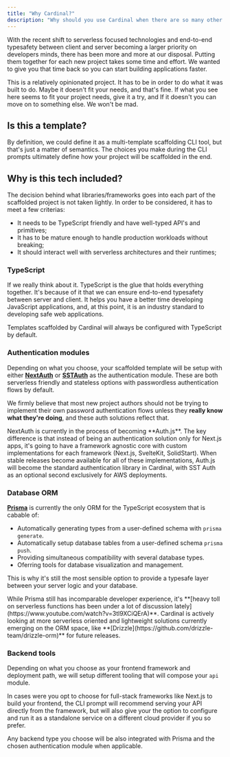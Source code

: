 ```yaml
---
title: "Why Cardinal?"
description: "Why should you use Cardinal when there are so many other starter solutions out there."
---
```



With the recent shift to serverless focused technologies and end-to-end typesafety between client and server becoming a larger priority on developers minds, there has been more and more at our disposal. Putting them together for each new project takes some time and effort. We wanted to give you that time back so you can start building applications faster.

This is a relatively opinionated project. It has to be in order to do what it was built to do. Maybe it doesn't fit your needs, and that's fine. If what you see here seems to fit your project needs, give it a try, and If it doesn't you can move on to something else. We won't be mad.

## Is this a template?

By definition, we could define it as a multi-template scaffolding CLI tool, but that's just a matter of semantics. The choices you make during the CLI prompts ultimately define how your project will be scaffolded in the end.

## Why is this tech included?

The decision behind what libraries/frameworks goes into each part of the scaffolded project is not taken lightly. In order to be considered, it has to meet a few criterias:

- It needs to be TypeScript friendly and have well-typed API's and primitives;
- It has to be mature enough to handle production workloads without breaking;
- It should interact well with serverless architectures and their runtimes;

### TypeScript

If we really think about it. TypeScript is the glue that holds everything together. It's because of it that we can ensure end-to-end typesafety between server and client. It helps you have a better time developing JavaScript applications, and, at this point, it is an industry standard to developing safe web applications.

Templates scaffolded by Cardinal will always be configured with TypeScript by default.

### Authentication modules

Depending on what you choose, your scaffolded template will be setup with either **[NextAuth](https://next-auth.js.org/)** or **[SSTAuth](https://docs.sst.dev/constructs/Auth)** as the authentication module. These are both serverless friendly and stateless options with passwordless authentication flows by default.

We firmly believe that most new project authors should not be trying to implement their own password authentication flows unless they **really know what they're doing**, and these auth solutions reflect that.

<Detail type="note">
  NextAuth is currently in the process of becoming **Auth.js**. The key difference is that instead of being an
  authentication solution only for Next.js apps, it's going to have a framework agnostic core with custom
  implementations for each framework (Next.js, SvelteKit, SolidStart). When stable releases become available for all of
  these implementations, Auth.js will become the standard authentication library in Cardinal, with SST Auth as an
  optional second exclusively for AWS deployments.
</Detail>

### Database ORM

**[Prisma](https://www.prisma.io/)** is currently the only ORM for the TypeScript ecosystem that is cabable of:

- Automatically generating types from a user-defined schema with `prisma generate`.
- Automatically setup database tables from a user-defined schema `prisma push`.
- Providing simultaneous compatibility with several database types.
- Oferring tools for database visualization and management.

This is why it's still the most sensible option to provide a typesafe layer between your server logic and your database.

<Detail type="note">
  While Prisma still has incomparable developer experience, it's **[heavy toll on serverless functions has been under a
  lot of discussion lately](https://www.youtube.com/watch?v=3tl9XCiQErA)**. Cardinal is actively looking at more
  serverless oriented and lightweight solutions currently emerging on the ORM space, like
  **[Drizzle](https://github.com/drizzle-team/drizzle-orm)** for future releases.
</Detail>

### Backend tools

Depending on what you choose as your frontend framework and deployment path, we will setup different tooling that will compose your `api` module.

In cases were you opt to choose for full-stack frameworks like Next.js to build your frontend, the CLI prompt will recommend serving your API directly from the framework, but will also give your the option to configure and run it as a standalone service on a different cloud provider if you so prefer.

Any backend type you choose will be also integrated with Prisma and the chosen authentication module when applicable.
